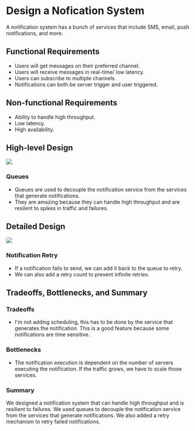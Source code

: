 # Design a Nofication System

A notification system has a bunch of services that include SMS, email, push notifications, and more.

## Functional Requirements
- Users will get messages on their preferred channel.
- Users will receive messages in real-time/ low latency.
- Users can subscribe to multiple channels.
- Notifications can both be server trigger and user triggered.

## Non-functional Requirements
- Ability to handle high throughput.
- Low latency.
- High availability.

## High-level Design

<img src="/system-design/notification-system-highlevel.png"/>

### Queues
- Queues are used to decouple the notification service from the services that generate notifications.
- They are amazing because they can handle high throughput and are resilent to spikes in traffic and failures.

## Detailed Design

<img src="/system-design/notification-system-deep-dive.png"/>

### Notification Retry
- If a notification fails to send, we can add it back to the queue to retry.
- We can also add a retry count to prevent infinite retries.

## Tradeoffs, Bottlenecks, and Summary

### Tradeoffs
- I'm not adding scheduling, this has to be done by the service that generates the notification. This is a good feature because some notifications are time sensitive.

### Bottlenecks
- The notification execution is dependent on the number of servers executing the notification. If the traffic grows, we have to scale those services.

### Summary

We designed a notification system that can handle high throughput and is resilient to failures. We used queues to decouple the notification service from the services that generate notifications. We also added a retry mechanism to retry failed notifications.